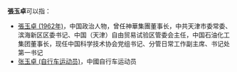 '''張玉卓'''可以指：
* [[張玉卓_(1962年)|張玉卓 (1962年)]]，中国政治人物，曾任神華集團董事长，中共天津市委常委、滨海新区区委书记、中国（天津）自由贸易试验区管委会主任，中国石油化工集团董事长，现任中国科学技术协会党组书记、分管日常工作副主席、书记处第一书记
* [[张玉卓_(自行车运动员)|张玉卓 (自行车运动员)]]，中國自行车运动员
{{Disambiguation|Y|Cat=三字張姓人名消歧義}}